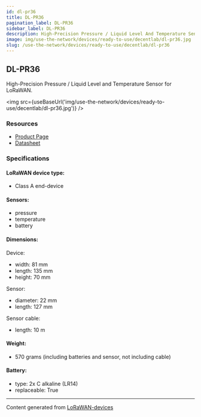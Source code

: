 ```yaml
---
id: dl-pr36
title: DL-PR36
pagination_label: DL-PR36
sidebar_label: DL-PR36
description: High-Precision Pressure / Liquid Level And Temperature Sensor for LoRaWAN
image: img/use-the-network/devices/ready-to-use/decentlab/dl-pr36.jpg
slug: /use-the-network/devices/ready-to-use/decentlab/dl-pr36
---
```



## DL-PR36

High-Precision Pressure / Liquid Level and Temperature Sensor for LoRaWAN.

<img src={useBaseUrl('img/use-the-network/devices/ready-to-use/decentlab/dl-pr36.jpg')} />

### Resources

- [Product Page](https://www.decentlab.com/products/high-precision-pressure-/-liquid-level-and-temperature-sensor-for-lorawan)
- [Datasheet](https://cdn.decentlab.com/download/datasheets/Decentlab-DL-PR36-datasheet.pdf)

### Specifications

#### LoRaWAN device type:
- Class A end-device

#### Sensors:

- pressure
- temperature
- battery

#### Dimensions:

Device:
- width: 81 mm
- length: 135 mm
- height: 70 mm

Sensor:
- diameter: 22 mm
- length: 127 mm

Sensor cable:
- length: 10 m

#### Weight:

- 570 grams (including batteries and sensor, not including cable)

#### Battery:

- type: 2x C alkaline (LR14)
- replaceable: True

---

Content generated from [LoRaWAN-devices](https://github.com/TheThingsNetwork/lorawan-devices)
